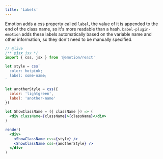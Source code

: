 ```yaml
---
title: 'Labels'
---
```


Emotion adds a css property called `label`, the value of it is appended to the end of the class name, so it's more readable than a hash. `babel-plugin-emotion` adds these labels automatically based on the variable name and other information, so they don't need to be manually specified.

```jsx
// @live
/** @jsx jsx */
import { css, jsx } from '@emotion/react'

let style = css`
  color: hotpink;
  label: some-name;
`

let anotherStyle = css({
  color: 'lightgreen',
  label: 'another-name'
})

let ShowClassName = ({ className }) => (
  <div className={className}>{className}</div>
)

render(
  <div>
    <ShowClassName css={style} />
    <ShowClassName css={anotherStyle} />
  </div>
)
```
